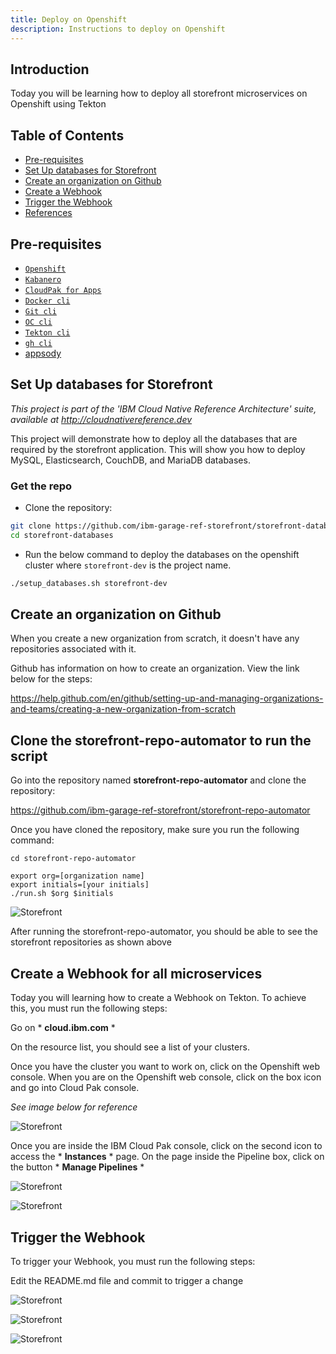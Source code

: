 ```yaml
---
title: Deploy on Openshift
description: Instructions to deploy on Openshift
---
```


## Introduction
Today you will be learning how to deploy all storefront microservices on Openshift using Tekton

## Table of Contents
  * [Pre-requisites](#pre-requisites)
  * [Set Up databases for Storefront](#set-up-databases-for-storefront)
  * [Create an organization on Github](#create-an-organization-on-github)
  * [Create a Webhook](#create-a-webhook-for-all-microservices)
  * [Trigger the Webhook](#trigger-the-webhook)
  * [References](#references)

## Pre-requisites 

+ [`Openshift`](https://docs.openshift.com/container-platform/4.3/welcome/index.html)
+ [`Kabanero`](https://kabanero.io/)
+ [`CloudPak for Apps`](https://www.ibm.com/cloud/cloud-pak-for-applications)
+ [`Docker cli`](https://docs.docker.com/docker-for-mac/install/)
+ [`Git cli`](https://git-scm.com/downloads)
+ [`OC cli`](https://docs.openshift.com/container-platform/4.3/welcome/index.html)
+ [`Tekton cli`](https://github.com/tektoncd/cli)
+ [`gh cli`](https://cli.github.com/)
+ [appsody](https://appsody.dev/docs/getting-started/installation)


## Set Up databases for Storefront

*This project is part of the 'IBM Cloud Native Reference Architecture' suite, available at
http://cloudnativereference.dev*

This project will demonstrate how to deploy all the databases that are required by the storefront application. This will show you how to deploy MySQL, Elasticsearch, CouchDB, and MariaDB databases.

### Get the repo

- Clone the repository:

```bash
git clone https://github.com/ibm-garage-ref-storefront/storefront-databases.git
cd storefront-databases
```

- Run the below command to deploy the databases on the openshift cluster where `storefront-dev` is the project name.

```bash
./setup_databases.sh storefront-dev
```

## Create an organization on Github

When you create a new organization from scratch, it doesn't have any repositories associated with it.

Github has information on how to create an organization. View the link below for the steps:

https://help.github.com/en/github/setting-up-and-managing-organizations-and-teams/creating-a-new-organization-from-scratch
## Clone the storefront-repo-automator to run the script  

Go into the repository named **storefront-repo-automator** and clone the repository: 

https://github.com/ibm-garage-ref-storefront/storefront-repo-automator

Once you have cloned the repository, make sure you run the following command: 

``` shell
cd storefront-repo-automator
```

```shell
export org=[organization name]
export initials=[your initials]
./run.sh $org $initials
```
![Storefront](../../images/storefront-org.png)

After running the storefront-repo-automator, you should be able to see the storefront repositories as shown above
## Create a Webhook for all microservices
Today you will learning how to create a Webhook on Tekton. To achieve this, you must run the following steps:

Go on * **cloud.ibm.com** *

On the resource list, you should see a list of your clusters.

Once you have the cluster you want to work on, click on the Openshift web console. When you are on the Openshift web console, click on the box icon and go into Cloud Pak console. 

*See image below for reference*

![Storefront](../../images/creating-webhook-step1.png) 

Once you are inside the IBM Cloud Pak console, click on the second icon to access the * **Instances** * page. On the page inside the Pipeline box, click on the button * **Manage Pipelines** *



![Storefront](../../images/creating-webhook-step2.png)

![Storefront](../../images/creating-webhook-step3.png)




## Trigger the Webhook
To trigger your Webhook, you must run the following steps:

Edit the README.md file and commit to trigger a change

![Storefront](../../images/creating-webhook-step6.png)

![Storefront](../../images/creating-webhook-step4.png)

![Storefront](../../images/creating-webhook-step5.png)